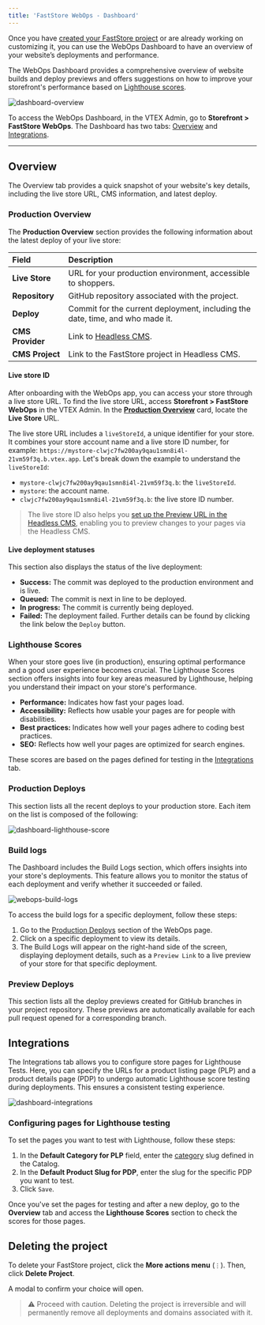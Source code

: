 ```yaml
---
title: 'FastStore WebOps - Dashboard'
---
```


Once you have [created your FastStore project](https://developers.vtex.com/docs/guides/faststore/1-onboarding-starting-the-project#step-2-deploying-the-project) or are already working on customizing it, you can use the WebOps Dashboard to have an overview of your website’s deployments and performance.

The WebOps Dashboard provides a comprehensive overview of website builds and deploy previews and offers suggestions on how to improve your storefront's performance based on [Lighthouse scores](https://developer.chrome.com/docs/lighthouse/performance/performance-scoring).

![dashboard-overview](https://vtexhelp.vtexassets.com/assets/docs/src/webops-dashboard-overview___c417a869e982d91e94106cf63c9ec162.png)

To access the WebOps Dashboard, in the VTEX Admin, go to **Storefront > FastStore WebOps**. The Dashboard has two tabs: [Overview](#overview) and [Integrations](#integrations).

---

## Overview

The Overview tab provides a quick snapshot of your website's key details, including the live store URL, CMS information, and latest deploy.

### Production Overview

The **Production Overview** section provides the following information about the latest deploy of your live store:

| Field                 | Description                                                                                                                                                                                          |
| :-------------------- | :----------------------------------------------------------------------------------------------- |
| **Live Store**        | URL for your production environment, accessible to shoppers.                                     |
| **Repository**        | GitHub repository associated with the project.                                                   |
| **Deploy**            | Commit for the current deployment, including the date, time, and who made it.                    |
| **CMS Provider**      | Link to [Headless CMS](https://developers.vtex.com/docs/guides/faststore/headless-cms-overview). |
| **CMS Project**       | Link to the FastStore project in Headless CMS.                                                   |

#### Live store ID

After onboarding with the WebOps app, you can access your store through a live store URL. To find the live store URL, access **Storefront > FastStore WebOps** in the VTEX Admin. In the [**Production Overview**](https://developers.vtex.com/docs/guides/faststore/1-onboarding-dashboard#production-overview) card, locate the **Live Store** URL.

The live store URL includes a `liveStoreId`, a unique identifier for your store. It combines your store account name and a live store ID number, for example: `https://mystore-clwjc7fw200ay9qau1smn8i4l-21vm59f3q.b.vtex.app`. Let's break down the example to understand the `liveStoreId`:

- `mystore-clwjc7fw200ay9qau1smn8i4l-21vm59f3q.b`: the `liveStoreId`.
- `mystore`: the account name.
- `clwjc7fw200ay9qau1smn8i4l-21vm59f3q.b`: the live store ID number.

> The live store ID also helps you [set up the Preview URL in the Headless CMS](https://developers.vtex.com/docs/guides/faststore/headless-cms-1-configuring-the-vtex-account#step-2-configuring-the-headless-cms), enabling you to preview changes to your pages via the Headless CMS.

#### Live deployment statuses

This section also displays the status of the live deployment:

- **Success:** The commit was deployed to the production environment and is live.
- **Queued:** The commit is next in line to be deployed.
- **In progress:** The commit is currently being deployed.
- **Failed:** The deployment failed. Further details can be found by clicking the link below the `Deploy` button.

### Lighthouse Scores

When your store goes live (in production), ensuring optimal performance and a good user experience becomes crucial. The Lighthouse Scores section offers insights into four key areas measured by Lighthouse, helping you understand their impact on your store's performance.

- **Performance:** Indicates how fast your pages load.
- **Accessibility:** Reflects how usable your pages are for people with disabilities.
- **Best practices:** Indicates how well your pages adhere to coding best practices.
- **SEO:** Reflects how well your pages are optimized for search engines.

These scores are based on the pages defined for testing in the [Integrations](#integrations) tab.

### Production Deploys

This section lists all the recent deploys to your production store. Each item on the list is composed of the following:

![dashboard-lighthouse-score](https://vtexhelp.vtexassets.com/assets/docs/src/dashboard-production-deploys___840fcb7b30bc2c7a1e4e5d1d255a58f9.png)

### Build logs

The Dashboard includes the Build Logs section, which offers insights into your store's deployments. This feature allows you to monitor the status of each deployment and verify whether it succeeded or failed.

![webops-build-logs](https://vtexhelp.vtexassets.com/assets/docs/src/webops-build-logs___dcab2fcebc09675e9087f3d25ca33058.gif)

To access the build logs for a specific deployment, follow these steps:

1. Go to the [Production Deploys](#production-deploys) section of the WebOps page.
2. Click on a specific deployment to view its details.
3. The Build Logs will appear on the right-hand side of the screen, displaying deployment details, such as a `Preview Link` to a live preview of your store for that specific deployment.

### Preview Deploys

This section lists all the deploy previews created for GitHub branches in your project repository. These previews are automatically available for each pull request opened for a corresponding branch.

## Integrations

The Integrations tab allows you to configure store pages for Lighthouse Tests. Here, you can specify the URLs for a product listing page (PLP) and a product details page (PDP) to undergo automatic Lighthouse score testing during deployments. This ensures a consistent testing experience.

![dashboard-integrations](https://vtexhelp.vtexassets.com/assets/docs/src/dashboard-integrations___8575a9f0fc2abfa64bdfc10fc7534e9d.png)

### Configuring pages for Lighthouse testing

To set the pages you want to test with Lighthouse, follow these steps:

1. In the **Default Category for PLP** field, enter the [category](https://help.vtex.com/en/tutorial/what-is-a-category--6HV4Q3E2FauUoOQoiCCgCg) slug defined in the Catalog.
2. In the **Default Product Slug for PDP**, enter the slug for the specific PDP you want to test.
3. Click `Save`.

Once you've set the pages for testing and after a new deploy, go to the **Overview** tab and access the **Lighthouse Scores** section to check the scores for those pages.

## Deleting the project

To delete your FastStore project, click the **More actions menu** (`⋮`). Then, click **Delete Project**.

A modal to confirm your choice will open.

> ⚠️ Proceed with caution. Deleting the project is irreversible and will permanently remove all deployments and domains associated with it.
